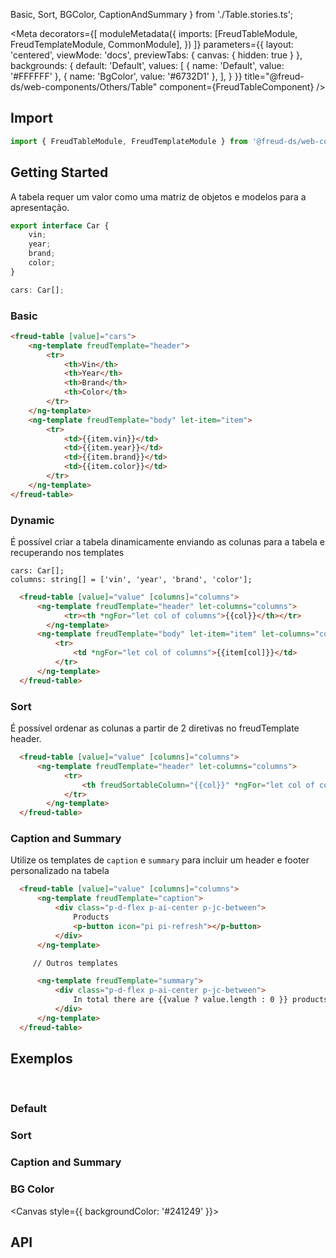   Basic,
  Sort,
  BGColor,
  CaptionAndSummary
} from './Table.stories.ts';

<Meta
  decorators={[
    moduleMetadata({
      imports: [FreudTableModule, FreudTemplateModule, CommonModule],
    })
  ]}
  parameters={{
    layout: 'centered',
    viewMode: 'docs',
    previewTabs: {
      canvas: { hidden: true }
    },
    backgrounds: {
      default: 'Default',
      values: [
        { name: 'Default', value: '#FFFFFF' },
        { name: 'BgColor', value: '#6732D1' },
      ],
    }
  }}
title="@freud-ds/web-components/Others/Table" component={FreudTableComponent} />

<FreudHeaderComponent
  title="Table"
  description="Requer uma coleção para exibir junto com os componentes da coluna para a representação dos dados."
/>

## <a id="importing"></a>Import

```ts
import { FreudTableModule, FreudTemplateModule } from '@freud-ds/web-components';
```

## Getting Started
A tabela requer um valor como uma matriz de objetos e modelos para a apresentação.

```ts
export interface Car {
    vin;
    year;
    brand;
    color;
}

cars: Car[];
```

### Basic

```html
<freud-table [value]="cars">
    <ng-template freudTemplate="header">
        <tr>
            <th>Vin</th>
            <th>Year</th>
            <th>Brand</th>
            <th>Color</th>
        </tr>
    </ng-template>
    <ng-template freudTemplate="body" let-item="item">
        <tr>
            <td>{{item.vin}}</td>
            <td>{{item.year}}</td>
            <td>{{item.brand}}</td>
            <td>{{item.color}}</td>
        </tr>
    </ng-template>
</freud-table>
```

### Dynamic
É possível criar a tabela dinamicamente enviando as colunas para a tabela e recuperando nos templates

```
cars: Car[];
columns: string[] = ['vin', 'year', 'brand', 'color'];
```

```html
  <freud-table [value]="value" [columns]="columns">
      <ng-template freudTemplate="header" let-columns="columns">
            <tr><th *ngFor="let col of columns">{{col}}</th></tr>
        </ng-template>
      <ng-template freudTemplate="body" let-item="item" let-columns="columns">
          <tr>
              <td *ngFor="let col of columns">{{item[col]}}</td>
          </tr>
      </ng-template>
  </freud-table>
```

### Sort
É possível ordenar as colunas a partir de 2 diretivas no freudTemplate header.

```html
  <freud-table [value]="value" [columns]="columns">
      <ng-template freudTemplate="header" let-columns="columns">
            <tr>
                <th freudSortableColumn="{{col}}" *ngFor="let col of columns">{{col}} <freud-sortIcon field="{{col}}"></freud-sortIcon></th>
            </tr>
        </ng-template>
  </freud-table>
```

### Caption and Summary
Utilize os templates de `caption` e `summary` para incluir um header e footer personalizado na tabela

```html
  <freud-table [value]="value" [columns]="columns">
      <ng-template freudTemplate="caption">
          <div class="p-d-flex p-ai-center p-jc-between">
              Products
              <p-button icon="pi pi-refresh"></p-button>
          </div>
      </ng-template>

     // Outros templates

      <ng-template freudTemplate="summary">
          <div class="p-d-flex p-ai-center p-jc-between">
              In total there are {{value ? value.length : 0 }} products.
          </div>
      </ng-template>
  </freud-table>
```


## <a id="exemplos"></a>Exemplos
<br />

### Default
<Canvas>
  <Story story={Basic}/>
</Canvas>

### Sort
<Canvas>
  <Story story={Sort}/>
</Canvas>

### Caption and Summary
<Canvas>
  <Story story={CaptionAndSummary}/>
</Canvas>

### BG Color
<Canvas style={{ backgroundColor: '#241249' }}>
  <Story story={BGColor}/>
</Canvas>

## <a id="api"></a>API
<ArgsTable of={FreudTableComponent} />
